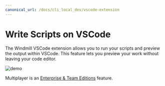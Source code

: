```yaml
---
canonical_url: /docs/cli_local_dev/vscode-extension
---
```



# Write Scripts on VSCode

The Windmill VSCode extension allows you to run your scripts and preview the output within VSCode. This feature lets you preview your work without leaving your code editor.

![demo](../cli_local_dev/1_vscode-extension/main.png)

Multiplayer is an [Enterprise & Team Editions](../misc/7_plans_details/index.mdx) feature.

<div class="grid grid-cols-2 gap-6 mb-4">
	<DocCard
    	title="VSCode Extension"
    	description="The Windmill VSCode extension allows you to run your scripts and preview the output within VSCode."
    	href="/docs/cli_local_dev/vscode-extension"
    />
    <DocCard
    	title="Plans Details and Subscriptions"
    	description="Windmill provides a range of pricing plans for both Cloud and Self-hosted deployments."
    	href="/docs/misc/plans_details"
    />
</div>